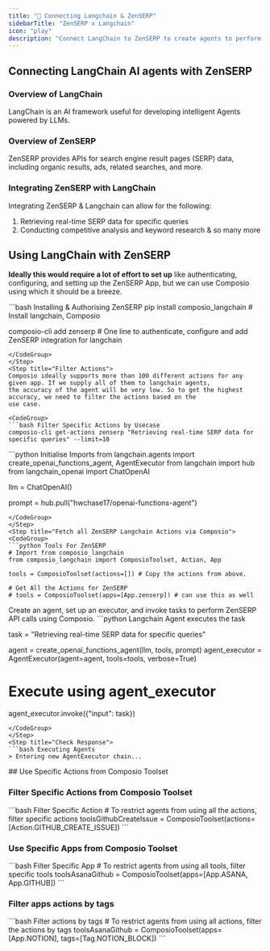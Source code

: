 ```yaml
---
title: "🚀 Connecting Langchain & ZenSERP"
sidebarTitle: "ZenSERP x Langchain"
icon: "play"
description: "Connect LangChain to ZenSERP to create agents to perform tasks using natural language"
---
```


## Connecting LangChain AI agents with ZenSERP

### Overview of LangChain

LangChain is an AI framework useful for developing intelligent Agents powered by LLMs.

### Overview of ZenSERP

ZenSERP provides APIs for search engine result pages (SERP) data, including organic results, ads, related searches, and more.

### Integrating ZenSERP with LangChain

Integrating ZenSERP & Langchain can allow for the following:

1. Retrieving real-time SERP data for specific queries
2. Conducting competitive analysis and keyword research
& so many more

## Using LangChain with ZenSERP

<Steps>
<Step title="Setting Up the Environment">

**Ideally this would require a lot of effort to set up** like authenticating, configuring, and setting up the ZenSERP App, but we can use Composio using which it should be a breeze.

<CodeGroup>
```bash Installing & Authorising ZenSERP
pip install composio_langchain # Install langchain, Composio 

composio-cli add zenserp # One line to authenticate, configure and add ZenSERP integration for langchain
```
</CodeGroup>
</Step>
<Step title="Filter Actions">
Composio ideally supports more than 100 different actions for any given app. If we supply all of them to langchain agents, 
the accuracy of the agent will be very low. So to get the highest accuracy, we need to filter the actions based on the 
use case.

<CodeGroup>
```bash Filter Specific Actions by Usecase
composio-cli get-actions zenserp "Retrieving real-time SERP data for specific queries" --limit=10
```
</CodeGroup>

</Step>
<Step title="Import Base Packages">

<CodeGroup>
```python Initialise Imports
from langchain.agents import create_openai_functions_agent, AgentExecutor
from langchain import hub
from langchain_openai import ChatOpenAI


llm = ChatOpenAI()

prompt = hub.pull("hwchase17/openai-functions-agent")
```
</CodeGroup>
</Step>
<Step title="Fetch all ZenSERP Langchain Actions via Composio">
<CodeGroup>
```python Tools For ZenSERP
# Import from composio_langchain
from composio_langchain import ComposioToolset, Action, App

tools = ComposioToolset(actions=[]) # Copy the actions from above. 

# Get All the Actions for ZenSERP
# tools = ComposioToolset(apps=[App.zenserp]) # can use this as well
```
</CodeGroup>
</Step>
<Step title="Execute the Agent">
Create an agent, set up an executor, and invoke tasks to perform ZenSERP API calls using Composio. 
<CodeGroup>
```python Langchain Agent executes the task

task = "Retrieving real-time SERP data for specific queries"

agent = create_openai_functions_agent(llm, tools, prompt)
agent_executor = AgentExecutor(agent=agent, tools=tools, verbose=True)

# Execute using agent_executor
agent_executor.invoke({"input": task})
```
</CodeGroup>
</Step>
<Step title="Check Response">
```bash Executing Agents
> Entering new AgentExecutor chain...
```
</Step>
</Steps>
## Use Specific Actions from Composio Toolset

### Filter Specific Actions from Composio Toolset

<CodeGroup>
```bash Filter Specific Action
# To restrict agents from using all the actions, filter specific actions
toolsGithubCreateIssue = ComposioToolset(actions=[Action.GITHUB_CREATE_ISSUE])
```
</CodeGroup>

### Use Specific Apps from Composio Toolset
<CodeGroup>
```bash Filter Specific App
# To restrict agents from using all tools, filter specific tools
toolsAsanaGithub = ComposioToolset(apps=[App.ASANA, App.GITHUB])
```
</CodeGroup>

### Filter apps actions by tags 
<CodeGroup>
```bash Filter actions by tags
# To restrict agents from using all actions, filter the actions by tags
toolsAsanaGithub = ComposioToolset(apps=[App.NOTION], tags=[Tag.NOTION_BLOCK])
```
</CodeGroup>

